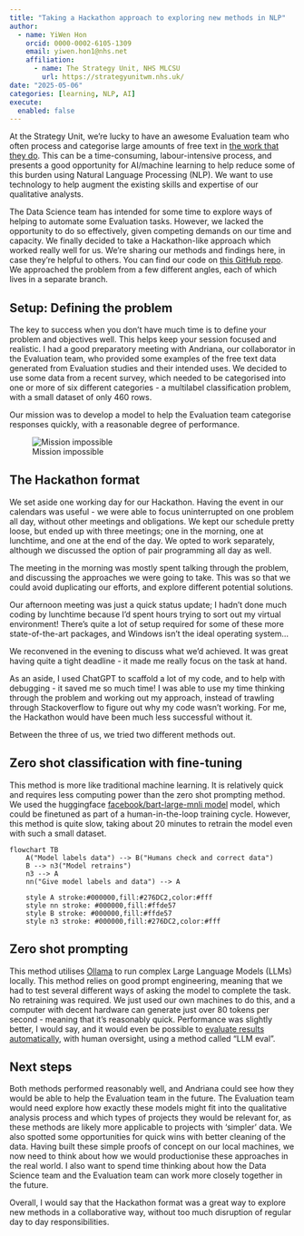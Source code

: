 ```yaml
---
title: "Taking a Hackathon approach to exploring new methods in NLP"
author:
  - name: YiWen Hon
    orcid: 0000-0002-6105-1309
    email: yiwen.hon1@nhs.net
    affiliation:
      - name: The Strategy Unit, NHS MLCSU
        url: https://strategyunitwm.nhs.uk/
date: "2025-05-06"
categories: [learning, NLP, AI]
execute: 
  enabled: false
---
```


At the Strategy Unit, we're lucky to have an awesome Evaluation team who often process and categorise large amounts of free text in [the work that they do](https://www.strategyunitwm.nhs.uk/sites/default/files/2025-01/Strategy%20Unit%20Interactive%20Evaluation%20Guide.pdf).
This can be a time-consuming, labour-intensive process, and presents a good opportunity for AI/machine learning to help reduce some of this burden using Natural Language Processing (NLP). 
We want to use technology to help augment the existing skills and expertise of our qualitative analysts.

The Data Science team has intended for some time to explore ways of helping to automate some Evaluation tasks. 
However, we lacked the opportunity to do so effectively, given competing demands on our time and capacity.
We finally decided to take a Hackathon-like approach which worked really well for us. 
We're sharing our methods and findings here, in case they're helpful to others. You can find our code on [this GitHub repo](https://github.com/ai-mindset/TagSurvey). We approached the problem from a few different angles, each of which lives in a separate branch.   

## Setup: Defining the problem

The key to success when you don't have much time is to define your problem and objectives well. 
This helps keep your session focused and realistic. 
I had a good preparatory meeting with Andriana, our collaborator in the Evaluation team, who provided some examples of the free text data generated from Evaluation studies and their intended uses. 
We decided to use some data from a recent survey, which needed to be categorised into one or more of six different categories - a multilabel classification problem, with a small dataset of only 460 rows.

Our mission was to develop a model to help the Evaluation team categorise responses quickly, with a reasonable degree of performance.

![Mission impossible](mission_impossible.jpg)

## The Hackathon format

We set aside one working day for our Hackathon. 
Having the event in our calendars was useful - we were able to focus uninterrupted on one problem all day, without other meetings and obligations. 
We kept our schedule pretty loose, but ended up with three meetings; one in the morning, one at lunchtime, and one at the end of the day. 
We opted to work separately, although we discussed the option of pair programming all day as well.

The meeting in the morning was mostly spent talking through the problem, and discussing the approaches we were going to take. 
This was so that we could avoid duplicating our efforts, and explore different potential solutions.

Our afternoon meeting was just a quick status update; I hadn't done much coding by lunchtime because I'd spent hours trying to sort out my virtual environment! 
There's quite a lot of setup required for some of these more state-of-the-art packages, and Windows isn't the ideal operating system...

We reconvened in the evening to discuss what we'd achieved. It was great having quite a tight deadline - it made me really focus on the task at hand.

As an aside, I used ChatGPT to scaffold a lot of my code, and to help with debugging - it saved me so much time! 
I was able to use my time thinking through the problem and working out my approach, instead of trawling through Stackoverflow to figure out why my code wasn't working. 
For me, the Hackathon would have been much less successful without it.

Between the three of us, we tried two different methods out.

## Zero shot classification with fine-tuning

This method is more like traditional machine learning. 
It is relatively quick and requires less computing power than the zero shot prompting method. 
We used the huggingface [facebook/bart-large-mnli model](https://huggingface.co/facebook/bart-large-mnli) model, which could be finetuned as part of a human-in-the-loop training cycle. 
However, this method is quite slow, taking about 20 minutes to retrain the model even with such a small dataset.

```mermaid
flowchart TB
    A("Model labels data") --> B("Humans check and correct data")
    B --> n3("Model retrains")
    n3 --> A
    nn("Give model labels and data") --> A

    style A stroke:#000000,fill:#276DC2,color:#fff
    style nn stroke: #000000,fill:#ffde57
    style B stroke: #000000,fill:#ffde57
    style n3 stroke: #000000,fill:#276DC2,color:#fff
```

## Zero shot prompting

This method utilises [Ollama](https://ollama.com/) to run complex Large Language Models (LLMs) locally. 
This method relies on good prompt engineering, meaning that we had to test several different ways of asking the model to complete the task. 
No retraining was required. 
We just used our own machines to do this, and a computer with decent hardware can generate just over 80 tokens per second - meaning that it's reasonably quick. 
Performance was slightly better, I would say, and it would even be possible to [evaluate results automatically](https://github.com/langchain-ai/openevals), with human oversight, using a method called "LLM eval".

## Next steps

Both methods performed reasonably well, and Andriana could see how they would be able to help the Evaluation team in the future. 
The Evaluation team would need explore how exactly these models might fit into the qualitative analysis process and which types of projects they would be relevant for, as these methods are likely more applicable to projects with 'simpler' data.
We also spotted some opportunities for quick wins with better cleaning of the data.
Having built these simple proofs of concept on our local machines, we now need to think about how we would productionise these approaches in the real world. 
I also want to spend time thinking about how the Data Science team and the Evaluation team can work more closely together in the future.

Overall, I would say that the Hackathon format was a great way to explore new methods in a collaborative way, without too much disruption of regular day to day responsibilities.
